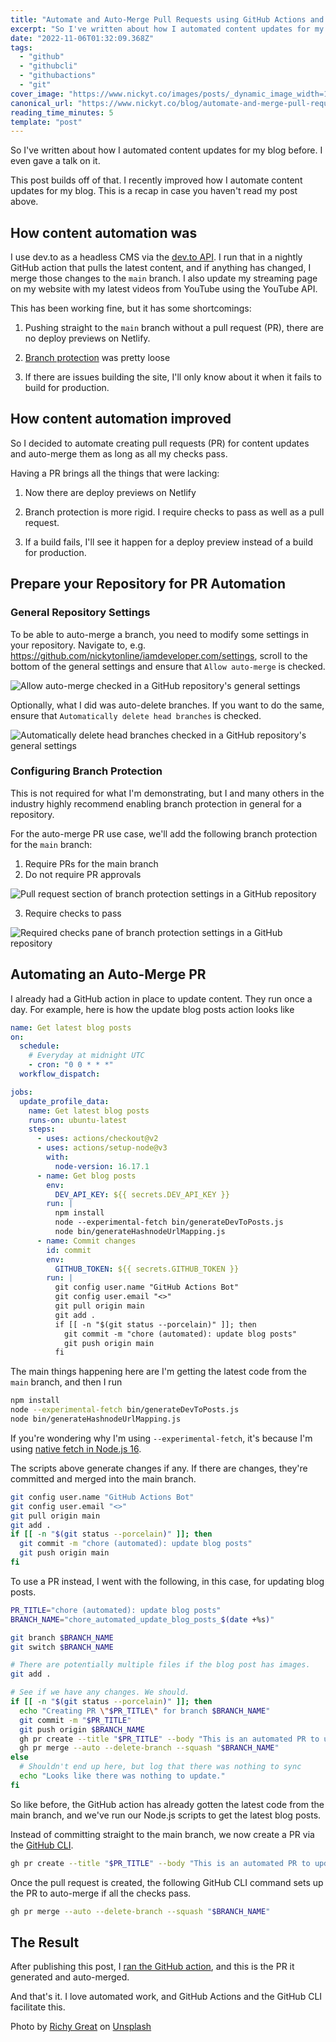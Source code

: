 ```yaml
---
title: "Automate and Auto-Merge Pull Requests using GitHub Actions and the GitHub CLI"
excerpt: "So I've written about how I automated content updates for my blog before. I even gave a talk on..."
date: "2022-11-06T01:32:09.368Z"
tags:
  - "github"
  - "githubcli"
  - "githubactions"
  - "git"
cover_image: "https://www.nickyt.co/images/posts/_dynamic_image_width=1000,height=420,fit=cover,gravity=auto,format=auto_https%3A%2F%2Fdev-to-uploads.s3.amazonaws.com%2Fuploads%2Farticles%2Fn5zbeeuatd9c42b1etvc.jpg"
canonical_url: "https://www.nickyt.co/blog/automate-and-merge-pull-requests-using-github-actions-and-the-github-cli-4lo6"
reading_time_minutes: 5
template: "post"
---
```



So I've written about how I automated content updates for my blog before. I even gave a talk on it.

<Embed url="https://dev.to/nickytonline/my-eleventy-meetup-talk-3b2p" />

This post builds off of that. I recently improved how I automate content updates for my blog. This is a recap in case you haven't read my post above.

## How content automation was

I use dev.to as a headless CMS via the [dev.to API](https://dev.to/t/api). I run that in a nightly GitHub action that pulls the latest content, and if anything has changed, I merge those changes to the `main` branch. I also update my streaming page on my website with my latest videos from YouTube using the YouTube API.

This has been working fine, but it has some shortcomings:

1. Pushing straight to the `main` branch without a pull request (PR), there are no deploy previews on Netlify.

2. [Branch protection](https://docs.github.com/en/repositories/configuring-branches-and-merges-in-your-repository/defining-the-mergeability-of-pull-requests/about-protected-branches) was pretty loose

3. If there are issues building the site, I'll only know about it when it fails to build for production.

## How content automation improved

So I decided to automate creating pull requests (PR) for content updates and auto-merge them as long as all my checks pass.

<Embed url="https://github.com/nickytonline/iamdeveloper.com/pull/61" />

Having a PR brings all the things that were lacking:

1. Now there are deploy previews on Netlify

2. Branch protection is more rigid. I require checks to pass as well as a pull request.

3. If a build fails, I'll see it happen for a deploy preview instead of a build for production.

## Prepare your Repository for PR Automation

### General Repository Settings

To be able to auto-merge a branch, you need to modify some settings in your repository. Navigate to, e.g. https://github.com/nickytonline/iamdeveloper.com/settings, scroll to the bottom of the general settings and ensure that `Allow auto-merge` is checked.

![Allow auto-merge checked in a GitHub repository's general settings](https://www.nickyt.co/images/posts/_uploads_articles_ydpifg55ey6b6rnvh1yc.png)

Optionally, what I did was auto-delete branches. If you want to do the same, ensure that `Automatically delete head branches` is checked.

![Automatically delete head branches checked in a GitHub repository's general settings](https://www.nickyt.co/images/posts/_uploads_articles_5ybamm8gve0cl96p1l38.png)

### Configuring Branch Protection

This is not required for what I'm demonstrating, but I and many others in the industry highly recommend enabling branch protection in general for a repository.

For the auto-merge PR use case, we'll add the following branch protection for the `main` branch:

1. Require PRs for the main branch
2. Do not require PR approvals

![Pull request section of branch protection settings in a GitHub repository](https://www.nickyt.co/images/posts/_uploads_articles_s8gl2yej8bmk1nu1jz6o.png)

3. Require checks to pass

![Required checks pane of branch protection settings in a GitHub repository](https://www.nickyt.co/images/posts/_uploads_articles_d9xwgx9uatfq8psjcefy.png)

## Automating an Auto-Merge PR

I already had a GitHub action in place to update content. They run once a day. For example, here is how the update blog posts action looks like

```yaml
name: Get latest blog posts
on:
  schedule:
    # Everyday at midnight UTC
    - cron: "0 0 * * *"
  workflow_dispatch:

jobs:
  update_profile_data:
    name: Get latest blog posts
    runs-on: ubuntu-latest
    steps:
      - uses: actions/checkout@v2
      - uses: actions/setup-node@v3
        with:
          node-version: 16.17.1
      - name: Get blog posts
        env:
          DEV_API_KEY: ${{ secrets.DEV_API_KEY }}
        run: |
          npm install
          node --experimental-fetch bin/generateDevToPosts.js
          node bin/generateHashnodeUrlMapping.js
      - name: Commit changes
        id: commit
        env:
          GITHUB_TOKEN: ${{ secrets.GITHUB_TOKEN }}
        run: |
          git config user.name "GitHub Actions Bot"
          git config user.email "<>"
          git pull origin main
          git add .
          if [[ -n "$(git status --porcelain)" ]]; then
            git commit -m "chore (automated): update blog posts"
            git push origin main
          fi
```

The main things happening here are I'm getting the latest code from the `main` branch, and then I run

```bash
npm install
node --experimental-fetch bin/generateDevToPosts.js
node bin/generateHashnodeUrlMapping.js
```

If you're wondering why I'm using `--experimental-fetch`, it's because I'm using [native fetch in Node.js 16](https://nodejs.org/fa/blog/release/v16.15.0/#add-fetch-api).

The scripts above generate changes if any. If there are changes, they're committed and merged into the main branch.

```bash
git config user.name "GitHub Actions Bot"
git config user.email "<>"
git pull origin main
git add .
if [[ -n "$(git status --porcelain)" ]]; then
  git commit -m "chore (automated): update blog posts"
  git push origin main
fi
```

To use a PR instead, I went with the following, in this case, for updating blog posts.

```bash
PR_TITLE="chore (automated): update blog posts"
BRANCH_NAME="chore_automated_update_blog_posts_$(date +%s)"

git branch $BRANCH_NAME
git switch $BRANCH_NAME

# There are potentially multiple files if the blog post has images.
git add .

# See if we have any changes. We should.
if [[ -n "$(git status --porcelain)" ]]; then
  echo "Creating PR \"$PR_TITLE\" for branch $BRANCH_NAME"
  git commit -m "$PR_TITLE"
  git push origin $BRANCH_NAME
  gh pr create --title "$PR_TITLE" --body "This is an automated PR to update blog posts"
  gh pr merge --auto --delete-branch --squash "$BRANCH_NAME"
else
  # Shouldn't end up here, but log that there was nothing to sync
  echo "Looks like there was nothing to update."
fi
```

So like before, the GitHub action has already gotten the latest code from the main branch, and we've run our Node.js scripts to get the latest blog posts.

Instead of committing straight to the main branch, we now create a PR via the [GitHub CLI](https://cli.github.com/).

```bash
gh pr create --title "$PR_TITLE" --body "This is an automated PR to update blog posts"
```

Once the pull request is created, the following GitHub CLI command sets up the PR to auto-merge if all the checks pass.

```bash
gh pr merge --auto --delete-branch --squash "$BRANCH_NAME"
```

## The Result

After publishing this post, I [ran the GitHub action](https://github.com/nickytonline/iamdeveloper.com/actions/runs/3402455746), and this is the PR it generated and auto-merged.

<Embed url="https://github.com/nickytonline/iamdeveloper.com/pull/64" />

And that's it. I love automated work, and GitHub Actions and the GitHub CLI facilitate this.

Photo by <a href="https://unsplash.com/@richygreat?utm_source=unsplash&utm_medium=referral&utm_content=creditCopyText">Richy Great</a> on <a href="https://unsplash.com/s/photos/github?utm_source=unsplash&utm_medium=referral&utm_content=creditCopyText">Unsplash</a>
